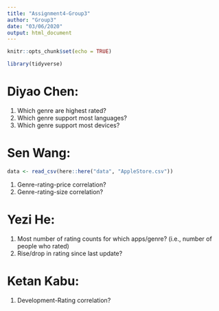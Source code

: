 ```yaml
---
title: "Assignment4-Group3"
author: "Group3"
date: "03/06/2020"
output: html_document
---
```


```r
knitr::opts_chunk$set(echo = TRUE)
```

```r
library(tidyverse)
```


# Diyao Chen: 
1. Which genre are highest rated?
2. Which genre support most languages?
3. Which genre support most devices?

# Sen Wang: 

```r
data <- read_csv(here::here("data", "AppleStore.csv"))
```


1. Genre-rating-price correlation?
2. Genre-rating-size correlation?

# Yezi He:
1. Most number of rating counts for which apps/genre? (i.e., number of people who rated)
2. Rise/drop in rating since last update?

# Ketan Kabu:
1. Development-Rating correlation?